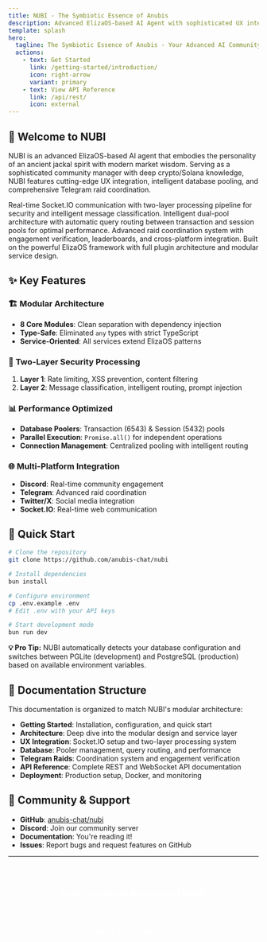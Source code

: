 ```yaml
---
title: NUBI - The Symbiotic Essence of Anubis
description: Advanced ElizaOS-based AI Agent with sophisticated UX integration, database pooling, and Telegram raid coordination.
template: splash
hero:
  tagline: The Symbiotic Essence of Anubis - Your Advanced AI Community Manager
  actions:
    - text: Get Started
      link: /getting-started/introduction/
      icon: right-arrow
      variant: primary
    - text: View API Reference
      link: /api/rest/
      icon: external
---
```



## 🐺 Welcome to NUBI

NUBI is an advanced ElizaOS-based AI agent that embodies the personality of an ancient jackal spirit with modern market wisdom. Serving as a sophisticated community manager with deep crypto/Solana knowledge, NUBI features cutting-edge UX integration, intelligent database pooling, and comprehensive Telegram raid coordination.

<CardGrid>
  <Card title="🔌 UX Integration System" icon="laptop">
    Real-time Socket.IO communication with two-layer processing pipeline for
    security and intelligent message classification.
  </Card>
  <Card title="🗄️ Smart Database Pooling" icon="setting">
    Intelligent dual-pool architecture with automatic query routing between
    transaction and session pools for optimal performance.
  </Card>
  <Card title="🚀 Telegram Raids" icon="rocket">
    Advanced raid coordination system with engagement verification,
    leaderboards, and cross-platform integration.
  </Card>
  <Card title="🧠 ElizaOS Core" icon="approve-check">
    Built on the powerful ElizaOS framework with full plugin architecture and
    modular service design.
  </Card>
</CardGrid>

## ✨ Key Features

### 🏗️ **Modular Architecture**

- **8 Core Modules**: Clean separation with dependency injection
- **Type-Safe**: Eliminated `any` types with strict TypeScript
- **Service-Oriented**: All services extend ElizaOS patterns

### 🔐 **Two-Layer Security Processing**

1. **Layer 1**: Rate limiting, XSS prevention, content filtering
2. **Layer 2**: Message classification, intelligent routing, prompt injection

### 📊 **Performance Optimized**

- **Database Poolers**: Transaction (6543) & Session (5432) pools
- **Parallel Execution**: `Promise.all()` for independent operations
- **Connection Management**: Centralized pooling with intelligent routing

### 🌐 **Multi-Platform Integration**

- **Discord**: Real-time community engagement
- **Telegram**: Advanced raid coordination
- **Twitter/X**: Social media integration
- **Socket.IO**: Real-time web communication

## 🚀 Quick Start

```bash
# Clone the repository
git clone https://github.com/anubis-chat/nubi

# Install dependencies
bun install

# Configure environment
cp .env.example .env
# Edit .env with your API keys

# Start development mode
bun run dev
```

<div class="nubi-note">
  <strong>💡 Pro Tip:</strong> NUBI automatically detects your database
  configuration and switches between PGLite (development) and PostgreSQL
  (production) based on available environment variables.
</div>

## 📖 Documentation Structure

This documentation is organized to match NUBI's modular architecture:

- **Getting Started**: Installation, configuration, and quick start
- **Architecture**: Deep dive into the modular design and service layer
- **UX Integration**: Socket.IO setup and two-layer processing system
- **Database**: Pooler management, query routing, and performance
- **Telegram Raids**: Coordination system and engagement verification
- **API Reference**: Complete REST and WebSocket API documentation
- **Deployment**: Production setup, Docker, and monitoring

## 🤝 Community & Support

- **GitHub**: [anubis-chat/nubi](https://github.com/anubis-chat/nubi)
- **Discord**: Join our community server
- **Documentation**: You're reading it!
- **Issues**: Report bugs and request features on GitHub

---

<div style="text-align: center; padding: 2rem; background: var(--nubi-hero-gradient); border-radius: 12px; color: white; margin: 2rem 0;">
  <h3 style="margin: 0 0 1rem 0; color: var(--nubi-jackal-gold);">
    Ready to unleash the power of NUBI?
  </h3>
  <p style="margin: 0 0 1.5rem 0; opacity: 0.9;">
    Start building with the most advanced AI agent framework.
  </p>
  <a
    href="/getting-started/introduction/"
    style="background: var(--nubi-jackal-gold); color: var(--nubi-shadow-black); padding: 1rem 2rem; border-radius: 8px; text-decoration: none; font-weight: 600;"
  >
    Begin Your Journey →
  </a>
</div>

